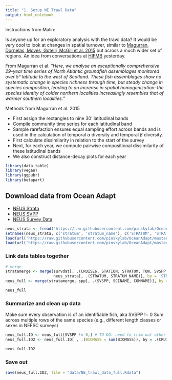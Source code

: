 ```yaml
---
title: "1. Setup NE Trawl Data"
output: html_notebook
---
```


Instructions from Malin:

Is anyone up for an exploratory analysis with the trawl data? It would be very cool to look at changes in spatial turnover, similar to [Magurran, Dornelas, Moyes, Gotelli, McGill et al. 2015](http://www.nature.com/ncomms/2015/150924/ncomms9405/full/ncomms9405.html) but across a much wider set of regions. An idea from conversations at [HIFMB](https://hifmb.de/en/) yesterday. 

From Magurran et al. *"Here, we analyse an exceptionally comprehensive 29-year time series of North Atlantic groundfish assemblages monitored over 5° latitude to the west of Scotland. These fish assemblages show no systematic change in species richness through time, but steady change in species composition, leading to an increase in spatial homogenization: the species identity of colder northern localities increasingly resembles that of warmer southern localities."*

Methods from Magurran et al. 2015

* First assign the rectangles to nine 30' latitudinal bands
* Compile community time series for each latitudinal band
* Sample rarefaction ensures equal sampling effort across bands and is used in the calculation of temporal $\alpha$ diversity and temporal $\beta$ diversity. 
* First calculate dissimilarity in relation to the start of the survey
* Next, for each year, we compute pairwise compositional dissimilarity of these latitudinal bands
* We also construct distance-decay plots for each year

```r
library(data.table)
library(vegan)
library(ggpubr)
library(betapart)
```

## Download data from Ocean Adapt
* [NEUS Strata](https://github.com/pinskylab/OceanAdapt/blob/master/data_raw/neus_strata.csv)
* [NEUS SVPP](https://github.com/pinskylab/OceanAdapt/blob/master/data_raw/neus_SVSPP.RData)
* [NEUS Survey Data](https://github.com/pinskylab/OceanAdapt/blob/master/data_raw/neus_Survdat.RData)

```r

neus_strata <- fread('https://raw.githubusercontent.com/pinskylab/OceanAdapt/master/data_raw/neus_strata.csv')
setnames(neus_strata, c('stratum', 'stratum_name'), c('STRATUM', 'STRATUM_NAME'))
load(url('https://raw.githubusercontent.com/pinskylab/OceanAdapt/master/data_raw/neus_Survdat.RData')) # loads survdat
load(url('https://raw.githubusercontent.com/pinskylab/OceanAdapt/master/data_raw/neus_SVSPP.RData')) # load spp

```

### Link data tables together
```r
# merge
stratamerge <- merge(survdat[, .(CRUISE6, STATION, STRATUM, TOW, SVSPP, YEAR, SEASON, LAT, LON, BIOMASS)], 
                     neus_strata[, .(STRATUM, STRATUM_NAME)], by = 'STRATUM') #merge strata with survey data
neus_full <- merge(stratamerge, spp[, .(SVSPP, SCINAME, COMNAME)], by = "SVSPP") #merge species with strata and survey data

neus_full

```

### Summarize and clean up data
Make sure every observation is of an identifiable fish, aka SVSPP != 0
Sum across multiple rows of the same species (e.g., different length classes or sexes in NEFSC surveys)
```r
neus_full.ID <- neus_full[SVSPP != 0,] # TO DO: need to trim out other categories, like TRASH here
neus_full.ID2 <- neus_full.ID[ , .(BIOMASS = sum(BIOMASS)), by = .(CRUISE6, STATION, STRATUM, TOW, SVSPP, YEAR, SEASON, LAT, LON)]

neus_full.ID2
```

### Save out
```r
save(neus_full.ID2, file = "data/NE_trawl_data_full.Rdata")
```

